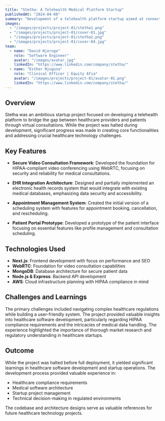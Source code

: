 ```yaml
---
title: "Stetha: A Telehealth Medical Platform Startup"
publishedAt: "2024-04-08"
summary: "Development of a telehealth platform startup aimed at connecting healthcare providers with patients through secure virtual consultations. Project was halted during development phase."
images:
  - "/images/projects/project-01/stetha1.png"
  - "/images/projects/project-01/cover-01.jpg"
  - "/images/projects/project-01/stetha2.png"
  - "/images/projects/project-01/cover-04.jpg"
team:
  - name: "David Njoroge"
    role: "Software Engineer"
    avatar: "/images/avatar.jpg"
    linkedIn: "https://www.linkedin.com/company/stetha/"
  - name: "Esther Njuguna"
    role: "Clinical Officer | Equity Afia"
    avatar: "/images/projects/project-01/avatar-01.png"
    linkedIn: "https://www.linkedin.com/company/stetha/"
---
```


## Overview

Stetha was an ambitious startup project focused on developing a telehealth platform to bridge the gap between healthcare providers and patients through virtual consultations. While the project was halted during development, significant progress was made in creating core functionalities and addressing crucial healthcare technology challenges.

## Key Features

- **Secure Video Consultation Framework**: Developed the foundation for HIPAA-compliant video conferencing using WebRTC, focusing on security and reliability for medical consultations.

- **EHR Integration Architecture**: Designed and partially implemented an electronic health records system that would integrate with existing medical databases, emphasizing data security and accessibility.

- **Appointment Management System**: Created the initial version of a scheduling system with features for appointment booking, cancellation, and rescheduling.

- **Patient Portal Prototype**: Developed a prototype of the patient interface focusing on essential features like profile management and consultation scheduling.

## Technologies Used

- **Next.js**: Frontend development with focus on performance and SEO
- **WebRTC**: Foundation for video consultation capabilities
- **MongoDB**: Database architecture for secure patient data
- **Node.js & Express**: Backend API development
- **AWS**: Cloud infrastructure planning with HIPAA compliance in mind

## Challenges and Learnings

The primary challenges included navigating complex healthcare regulations while building a user-friendly system. The project provided valuable insights into healthcare software development, particularly regarding HIPAA compliance requirements and the intricacies of medical data handling. The experience highlighted the importance of thorough market research and regulatory understanding in healthcare startups.

## Outcome

While the project was halted before full deployment, it yielded significant learnings in healthcare software development and startup operations. The development process provided valuable experience in:
- Healthcare compliance requirements
- Medical software architecture
- Startup project management
- Technical decision-making in regulated environments

The codebase and architecture designs serve as valuable references for future healthcare technology projects.